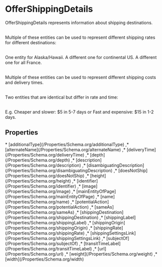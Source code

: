 # OfferShippingDetails

OfferShippingDetails represents information about shipping destinations.<br/><br/>

Multiple of these entities can be used to represent different shipping rates for different destinations:<br/><br/>

One entity for Alaska/Hawaii. A different one for continental US. A different one for all France.<br/><br/>

Multiple of these entities can be used to represent different shipping costs and delivery times.<br/><br/>

Two entities that are identical but differ in rate and time:<br/><br/>

E.g. Cheaper and slower: $5 in 5-7 days
or Fast and expensive: $15 in 1-2 days.

## Properties

<Grid>
* [additionalType](/Properties/Schema.org/additionalType)
,* [alternateName](/Properties/Schema.org/alternateName)
,* [deliveryTime](/Properties/Schema.org/deliveryTime)
,* [depth](/Properties/Schema.org/depth)
,* [description](/Properties/Schema.org/description)
,* [disambiguatingDescription](/Properties/Schema.org/disambiguatingDescription)
,* [doesNotShip](/Properties/Schema.org/doesNotShip)
,* [height](/Properties/Schema.org/height)
,* [identifier](/Properties/Schema.org/identifier)
,* [image](/Properties/Schema.org/image)
,* [mainEntityOfPage](/Properties/Schema.org/mainEntityOfPage)
,* [name](/Properties/Schema.org/name)
,* [potentialAction](/Properties/Schema.org/potentialAction)
,* [sameAs](/Properties/Schema.org/sameAs)
,* [shippingDestination](/Properties/Schema.org/shippingDestination)
,* [shippingLabel](/Properties/Schema.org/shippingLabel)
,* [shippingOrigin](/Properties/Schema.org/shippingOrigin)
,* [shippingRate](/Properties/Schema.org/shippingRate)
,* [shippingSettingsLink](/Properties/Schema.org/shippingSettingsLink)
,* [subjectOf](/Properties/Schema.org/subjectOf)
,* [transitTimeLabel](/Properties/Schema.org/transitTimeLabel)
,* [url](/Properties/Schema.org/url)
,* [weight](/Properties/Schema.org/weight)
,* [width](/Properties/Schema.org/width)

</Grid>

